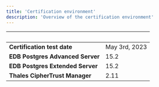 ```yaml
---
title: 'Certification environment'
description: 'Overview of the certification environment'
---
```


|  &nbsp;    | &nbsp; |
| ----------- | ----------- |
| **Certification test date**      |   May 3rd, 2023    |
| **EDB Postgres Advanced Server**  |  15.2    |
| **EDB Postgres Extended Server**  |  15.2    |
| **Thales CipherTrust Manager**  |  2.11    |
